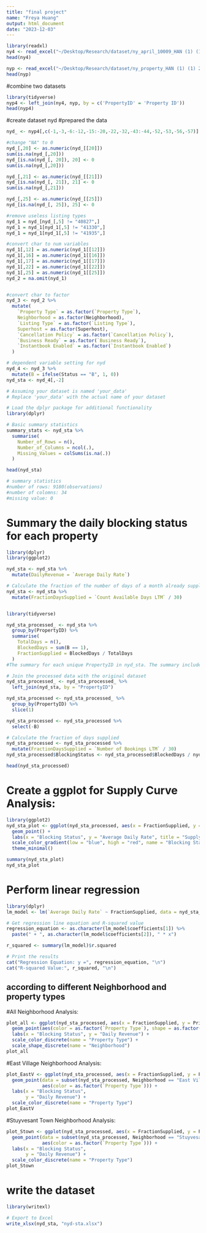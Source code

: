 ```yaml
---
title: "final project"
name: "Freya Huang"
output: html_document
date: "2023-12-03"
---
```

```r
library(readxl)
ny4 <- read_excel("~/Desktop/Research/dataset/ny_april_10009_HAN (1) (1) 2.xlsx")
head(ny4)
```
```r
nyp <- read_excel("~/Desktop/Research/dataset/ny_property_HAN (1) (1) 2.xlsx")
head(nyp)
```


#combine two datasets
```r
library(tidyverse)
nyp4 <- left_join(ny4, nyp, by = c('PropertyID' = 'Property ID'))
head(nyp4)
```

#create dataset nyd
#prepared the data

```r
nyd_ <- nyp4[,c(-1,-3,-6:-12,-15:-20,-22,-32,-43:-44,-52,-53,-56,-57)]

#change "NA" to 0
nyd_[,20] <- as.numeric(nyd_[[20]])
sum(is.na(nyd_[,20]))
nyd_[is.na(nyd_[, 20]), 20] <- 0
sum(is.na(nyd_[,20]))

nyd_[,21] <- as.numeric(nyd_[[21]])
nyd_[is.na(nyd_[, 21]), 21] <- 0
sum(is.na(nyd_[,21]))

nyd_[,25] <- as.numeric(nyd_[[25]])
nyd_[is.na(nyd_[, 25]), 25] <- 0

#remove useless listing types
nyd_1 = nyd_[nyd_[,5] != "40827",]
nyd_1 = nyd_1[nyd_1[,5] != "41330",]
nyd_1 = nyd_1[nyd_1[,5] != "41935",]

#convert char to num variables 
nyd_1[,12] = as.numeric(nyd_1[[12]])
nyd_1[,16] = as.numeric(nyd_1[[16]])
nyd_1[,17] = as.numeric(nyd_1[[17]])
nyd_1[,22] = as.numeric(nyd_1[[22]])
nyd_1[,25] = as.numeric(nyd_1[[25]])
nyd_2 = na.omit(nyd_1)


#convert char to factor
nyd_3 <- nyd_2 %>% 
  mutate(
    `Property Type` = as.factor(`Property Type`),
    Neighborhood = as.factor(Neighborhood),
    `Listing Type` = as.factor(`Listing Type`),
    Superhost = as.factor(Superhost),
    `Cancellation Policy` = as.factor(`Cancellation Policy`),
    `Business Ready` = as.factor(`Business Ready`),
    `Instantbook Enabled` = as.factor(`Instantbook Enabled`)
  )

# dependent variable setting for nyd
nyd_4 <- nyd_3 %>%
  mutate(B = ifelse(Status == "B", 1, 0))
nyd_sta <- nyd_4[,-2]

# Assuming your dataset is named 'your_data'
# Replace 'your_data' with the actual name of your dataset

# Load the dplyr package for additional functionality
library(dplyr)

# Basic summary statistics
summary_stats <- nyd_sta %>%
  summarise(
    Number_of_Rows = n(),
    Number_of_Columns = ncol(.),
    Missing_Values = colSums(is.na(.))
  )

head(nyd_sta)

# summary statistics
#number of rows: 9180(observations)
#number of colomns: 34
#missing value: 0

```

# Summary the daily blocking status for each property
```r
library(dplyr)
library(ggplot2)

nyd_sta <- nyd_sta %>%
  mutate(DailyRevenue = `Average Daily Rate`)

# Calculate the fraction of the number of days of a month already supplied (always 30 days)
nyd_sta <- nyd_sta %>%
  mutate(FractionDaysSupplied = `Count Available Days LTM` / 30)


library(tidyverse)

nyd_sta_processed_ <- nyd_sta %>%
  group_by(PropertyID) %>%
  summarise(
    TotalDays = n(),
    BlockedDays = sum(B == 1),
    FractionSupplied = BlockedDays / TotalDays
  )
#The summary for each unique PropertyID in nyd_sta. The summary includes the total number of days (TotalDays), the number of days where the condition B == 1 is true (BlockedDays), and the fraction of days supplied under this condition (FractionSupplied).

# Join the processed data with the original dataset
nyd_sta_processed_ <- nyd_sta_processed_ %>%
  left_join(nyd_sta, by = "PropertyID")

nyd_sta_processed <- nyd_sta_processed_ %>%
  group_by(PropertyID) %>%
  slice(1)

nyd_sta_processed <- nyd_sta_processed %>%
  select(-B)

# Calculate the fraction of days supplied
nyd_sta_processed <- nyd_sta_processed %>%
  mutate(FractionDaysSupplied = `Number of Bookings LTM` / 30)
nyd_sta_processed$BlockingStatus <- nyd_sta_processed$BlockedDays / nyd_sta_processed$TotalDays

head(nyd_sta_processed)
```



# Create a ggplot for Supply Curve Analysis:
```r
library(ggplot2)
nyd_sta_plot <- ggplot(nyd_sta_processed, aes(x = FractionSupplied, y = `Average Daily Rate`, color = BlockingStatus)) +
  geom_point() +
  labs(x = "Blocking Status", y = "Average Daily Rate", title = "Supply Curve Analysis") +
  scale_color_gradient(low = "blue", high = "red", name = "Blocking Status") +
  theme_minimal()

summary(nyd_sta_plot)
nyd_sta_plot
```

# Perform linear regression
```r
library(dplyr)
lm_model <- lm(`Average Daily Rate` ~ FractionSupplied, data = nyd_sta_processed)

# Get regression line equation and R-squared value
regression_equation <- as.character(lm_model$coefficients[1]) %>%
  paste(" + ", as.character(lm_model$coefficients[2]), " * x")

r_squared <- summary(lm_model)$r.squared

# Print the results
cat("Regression Equation: y =", regression_equation, "\n")
cat("R-squared Value:", r_squared, "\n")
```



## according to different Neighborhood and property types
#All Neighborhood Analysis:
```r
plot_all <- ggplot(nyd_sta_processed, aes(x = FractionSupplied, y = Price)) +
  geom_point(aes(color = as.factor(`Property Type`), shape = as.factor(Neighborhood))) +
  labs(x = "Blocking Status", y = "Daily Revenue") +
  scale_color_discrete(name = "Property Type") +
  scale_shape_discrete(name = "Neighborhood")
plot_all
```
#East Village Neighborhood Analysis:
```r
plot_EastV <- ggplot(nyd_sta_processed, aes(x = FractionSupplied, y = Price)) +
  geom_point(data = subset(nyd_sta_processed, Neighborhood == "East Village"),
             aes(color = as.factor(`Property Type`))) +
  labs(x = "Blocking Status", 
       y = "Daily Revenue") +
  scale_color_discrete(name = "Property Type")
plot_EastV
```

#Stuyvesant Town Neighborhood Analysis:
```r
plot_Stown <- ggplot(nyd_sta_processed, aes(x = FractionSupplied, y = Price)) +
  geom_point(data = subset(nyd_sta_processed, Neighborhood == "Stuyvesant Town"),
             aes(color = as.factor(`Property Type`))) +
  labs(x = "Blocking Status", 
       y = "Daily Revenue") +
  scale_color_discrete(name = "Property Type")
plot_Stown 
```

# write the dataset
```r
library(writexl)

# Export to Excel
write_xlsx(nyd_sta, "nyd-sta.xlsx")
```
